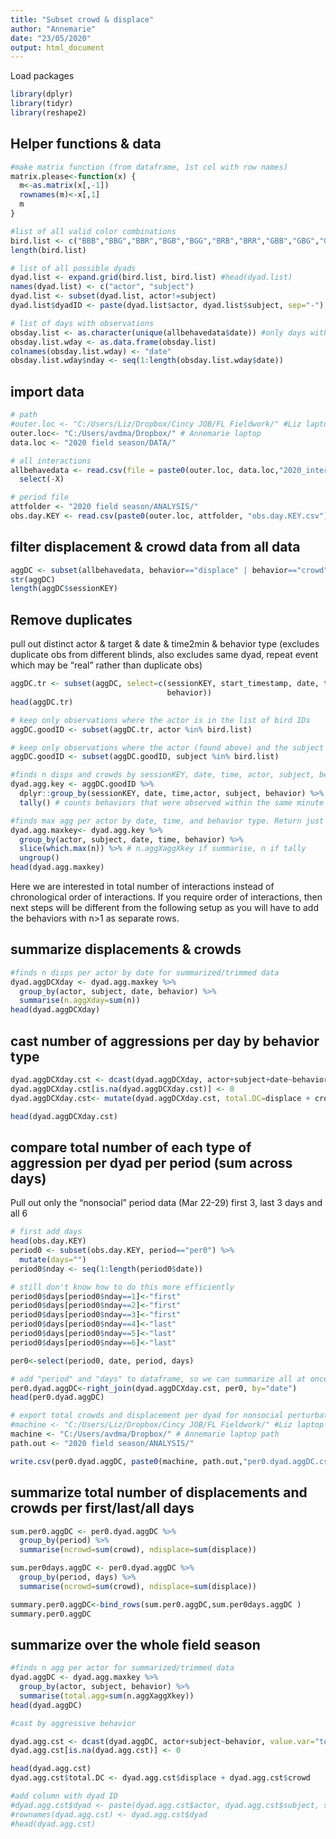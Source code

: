 ```yaml
---
title: "Subset crowd & displace"
author: "Annemarie"
date: "23/05/2020"
output: html_document
---
```


Load packages
```r
library(dplyr)
library(tidyr)
library(reshape2)
```


## Helper functions & data
```r

#make matrix function (from dataframe, 1st col with row names)
matrix.please<-function(x) {
  m<-as.matrix(x[,-1])
  rownames(m)<-x[,1]
  m
}

#list of all valid color combinations
bird.list <- c("BBB","BBG","BBR","BGB","BGG","BRB","BRR","GBB","GBG","GGB","GGG","GGR","GRG","GRR","RBB","RBG","RBR","RGG","RGR","RRG","RRR")
length(bird.list)

# list of all possible dyads
dyad.list <- expand.grid(bird.list, bird.list) #head(dyad.list)
names(dyad.list) <- c("actor", "subject")
dyad.list <- subset(dyad.list, actor!=subject)
dyad.list$dyadID <- paste(dyad.list$actor, dyad.list$subject, sep="-")

# list of days with observations
obsday.list <- as.character(unique(allbehavedata$date)) #only days with observations
obsday.list.wday <- as.data.frame(obsday.list)
colnames(obsday.list.wday) <- "date"
obsday.list.wday$nday <- seq(1:length(obsday.list.wday$date))

```


## import data

```r
# path
#outer.loc <- "C:/Users/Liz/Dropbox/Cincy JOB/FL Fieldwork/" #Liz laptop path
outer.loc<- "C:/Users/avdma/Dropbox/" # Annemarie laptop
data.loc <- "2020 field season/DATA/"

# all interactions 
allbehavedata <- read.csv(file = paste0(outer.loc, data.loc,"2020_interactions_all.csv")) %>%
  select(-X)

# period file
attfolder <- "2020 field season/ANALYSIS/"
obs.day.KEY <- read.csv(paste0(outer.loc, attfolder, "obs.day.KEY.csv"))

```


## filter displacement & crowd data from all data
```r
aggDC <- subset(allbehavedata, behavior=="displace" | behavior=="crowd")
str(aggDC)
length(aggDC$sessionKEY)
```


## Remove duplicates 
pull out distinct actor & target & date & time2min & behavior type 
(excludes duplicate obs from different blinds, also excludes same dyad, repeat event which may be "real" rather than duplicate obs)
```r
aggDC.tr <- subset(aggDC, select=c(sessionKEY, start_timestamp, date, time, actor, subject, 
                                   behavior))
head(aggDC.tr)

# keep only observations where the actor is in the list of bird IDs
aggDC.goodID <- subset(aggDC.tr, actor %in% bird.list)

# keep only observations where the actor (found above) and the subject are both in the list of bird IDs
aggDC.goodID <- subset(aggDC.goodID, subject %in% bird.list)

```

```r
#finds n disps and crowds by sessionKEY, date, time, actor, subject, behavior
dyad.agg.key <- aggDC.goodID %>% 
  dplyr::group_by(sessionKEY, date, time,actor, subject, behavior) %>% 
  tally() # counts behaviors that were observed within the same minute

#finds max agg per actor by date, time, and behavior type. Return just that summary
dyad.agg.maxkey<- dyad.agg.key %>% 
  group_by(actor, subject, date, time, behavior) %>%
  slice(which.max(n)) %>% # n.aggXaggXkey if summarise, n if tally
  ungroup()
head(dyad.agg.maxkey)
```

Here we are interested in total number of interactions instead of chronological order of interactions. If you require order of interactions, then next steps will be different from the following setup as you will have to add the behaviors with n>1 as separate rows. 

## summarize displacements & crowds

```r
#finds n disps per actor by date for summarized/trimmed data
dyad.aggDCXday <- dyad.agg.maxkey %>% 
  group_by(actor, subject, date, behavior) %>% 
  summarise(n.aggXday=sum(n))
head(dyad.aggDCXday)
```

## cast number of aggressions per day by behavior type

```r
dyad.aggDCXday.cst <- dcast(dyad.aggDCXday, actor+subject+date~behavior, value.var="n.aggXday")
dyad.aggDCXday.cst[is.na(dyad.aggDCXday.cst)] <- 0
dyad.aggDCXday.cst<- mutate(dyad.aggDCXday.cst, total.DC=displace + crowd)

head(dyad.aggDCXday.cst)

```

## compare total number of each type of aggression per dyad per period (sum across days)
Pull out only the "nonsocial" period data (Mar 22-29) first 3, last 3 days and all 6
```r
# first add days
head(obs.day.KEY)
period0 <- subset(obs.day.KEY, period=="per0") %>%
  mutate(days="") 
period0$nday <- seq(1:length(period0$date))

# still don't know how to do this more efficiently
period0$days[period0$nday==1]<-"first"
period0$days[period0$nday==2]<-"first"
period0$days[period0$nday==3]<-"first"
period0$days[period0$nday==4]<-"last"
period0$days[period0$nday==5]<-"last"
period0$days[period0$nday==6]<-"last"

per0<-select(period0, date, period, days)

# add "period" and "days" to dataframe, so we can summarize all at once
per0.dyad.aggDC<-right_join(dyad.aggDCXday.cst, per0, by="date")
head(per0.dyad.aggDC)
```
```r
# export total crowds and displacement per dyad for nonsocial perturbation period
#machine <- "C:/Users/Liz/Dropbox/Cincy JOB/FL Fieldwork/" #Liz laptop path
machine <- "C:/Users/avdma/Dropbox/" # Annemarie laptop path
path.out <- "2020 field season/ANALYSIS/"

write.csv(per0.dyad.aggDC, paste0(machine, path.out,"per0.dyad.aggDC.csv"))

```




## summarize total number of displacements and crowds per first/last/all days
```r
sum.per0.aggDC <- per0.dyad.aggDC %>%
  group_by(period) %>%
  summarise(ncrowd=sum(crowd), ndisplace=sum(displace))

sum.per0days.aggDC <- per0.dyad.aggDC %>%
  group_by(period, days) %>%
  summarise(ncrowd=sum(crowd), ndisplace=sum(displace))

summary.per0.aggDC<-bind_rows(sum.per0.aggDC,sum.per0days.aggDC )
summary.per0.aggDC
```



## summarize over the whole field season
```r
#finds n agg per actor for summarized/trimmed data
dyad.aggDC <- dyad.agg.maxkey %>% 
  group_by(actor, subject, behavior) %>% 
  summarise(total.agg=sum(n.aggXaggXkey))
head(dyad.aggDC)

#cast by aggressive behavior

dyad.agg.cst <- dcast(dyad.aggDC, actor+subject~behavior, value.var="total.agg")
dyad.agg.cst[is.na(dyad.agg.cst)] <- 0

head(dyad.agg.cst)
dyad.agg.cst$total.DC <- dyad.agg.cst$displace + dyad.agg.cst$crowd

#add column with dyad ID
#dyad.agg.cst$dyad <- paste(dyad.agg.cst$actor, dyad.agg.cst$subject, sep="-")
#rownames(dyad.agg.cst) <- dyad.agg.cst$dyad
#head(dyad.agg.cst)
```